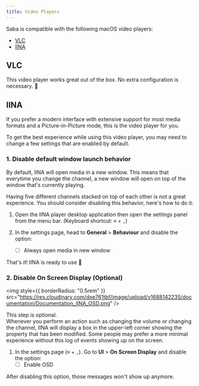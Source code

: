 ```yaml
---
title: Video Players
---
```


Saba is compatible with the following macOS video players:

- [VLC](https://www.videolan.org/vlc/)
- [IINA](https://iina.io/)

## VLC

This video player works great out of the box. No extra configuration is necessary. 🎉

## IINA

If you prefer a modern interface with extensive support for most media formats and a Picture-in-Picture mode, this is the video player for you.

To get the best experience while using this video player, you may need to change a few settings that are enabled by default.

### 1. Disable default window launch behavior

By default, IINA will open media in a new window. This means that everytime you change the channel, a new window will open on top of the window that's currently playing.

Having five different channels stacked on top of each other is not a great experience. You should consider disabling this behavior, here's how to do it:

1. Open the IINA player desktop application then open the settings panel from the menu bar. (Keyboard shortcut: `⌘` + `,`)

2. In the settings page, head to **General** > **Behaviour** and disable the option:
   - [ ] Always open media in new window

That's it! IINA is ready to use 🎉

### 2. Disable On Screen Display (Optional)

<img
  style={{ borderRadius: "0.5rem" }}
  src="https://res.cloudinary.com/dxe761tbf/image/upload/v1688142235/documentation/Documentation_IINA_OSD.png"
/>

This step is optional.<br/> Whenever you perform an action such as changing the volume or changing the channel, IINA will display a box in the upper-left corner showing the property that has been modified.
Some people may prefer a more minimal experience without this log of events showing up on the screen.

1. In the settings page (`⌘` + `,`). Go to **UI** > **On Screen Display** and disable the option:
   - [ ] Enable OSD

After disabling this option, those messages won't show up anymore.
